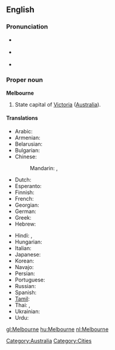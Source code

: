 ==English==

===Pronunciation===
* {{a|AusE}} {{IPA|/ˈmɛlbn̩/|/ˈmælbn̩/|}}
* {{a|US}} {{IPA|/ˈmɛlbɚn/}}
* {{a|UK}} {{IPA|/ˈmɛlbən/}}

===Proper noun===
{{wikipedia}}
'''Melbourne'''

# State capital of [[Victoria]] ([[Australia]]).

====Translations====
{{trans-top|city in Australia}}
* Arabic: {{t|ar|ملبورن|m|tr=melbórn, mélborn}}
* Armenian: {{t|hy|Մելբուռն|tr=Melbuṙn}}
* Belarusian: {{t-|be|Мельбурн|m|tr=Mél’burn|xs=Belarusian}}
* Bulgarian: {{t|bg|Мелбърн|m|tr=Mélbǎrn}}
* Chinese:
*: Mandarin: {{t-|cmn|墨爾本|sc=Hani}},  {{t-|cmn|墨尔本|tr=Mò'ěrběn|sc=Hani}}
* Dutch: {{t+|nl|Melbourne}}
* Esperanto: {{t-|eo|Melburno|xs=Esperanto}}
* Finnish: {{t-|fi|Melbourne}}
* French: {{t-|fr|Melbourne}}
* Georgian: {{t|ka|მელბურნი|sc=Geor|xs=Georgian}}
* German: {{t-|de|Melbourne|n}}
* Greek: {{t-|el|Μελβούρνη|f|tr=Melvoúrni}}
* Hebrew: {{t|he|מלבורן}}
{{trans-mid}}
* Hindi: {{t|hi|मेलबॉर्न|xs=Hindi}},  {{t|hi|मेलबॉर्न|tr=mēlbŏrn|sc=Deva}}
* Hungarian: {{t+|hu|Melbourne}}
* Italian: {{t-|it|Melbourne|m}}
* Japanese: {{t-|ja|メルボルン|tr=Meruborun}}
* Korean: {{t|ko|멜버른|tr=Melbeoreun|sc=Hang}}
* Navajo: {{tø|nv|Meelbonii}}
* Persian: {{t|fa|ملبورن|xs=Persian}}
* Portuguese: {{t-|pt|Melbourne|m}}
* Russian: {{t+|ru|Мельбурн|m|tr=Mél’burn}}
* Spanish: {{t-|es|Melbourne|m}}
* [[Tamil]]: {{t|ta|மெல்பேர்ண்|xs=Tamil}}
* Thai: {{t|th|เมลเบิร์น}},  {{t|th|เมลเบิร์น|tr=mayn-bern|sc=Thai}}
* Ukrainian: {{t-|uk|Мельбурн|m|tr=Mél’burn|xs=Ukrainian}}
* Urdu: {{t|ur|ملبورن|sc=ur-Arab}}
{{trans-bottom}}

[[Category:Australia]]
[[Category:Cities]]

[[gl:Melbourne]]
[[hu:Melbourne]]
[[nl:Melbourne]]